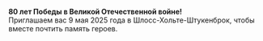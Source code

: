 **80 лет Победы в Великой Отечественной войне!**
<br/>
Приглашаем вас 9 мая 2025 года в Шлосс-Хольте-Штукенброк, чтобы вместе почтить память героев.